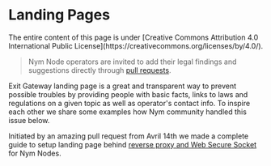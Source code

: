 
# Landing Pages

<Callout type="info" emoji="ℹ️">
The entire content of this page is under [Creative Commons Attribution 4.0 International Public License](https://creativecommons.org/licenses/by/4.0/).
</Callout>

> Nym Node operators are invited to add their legal findings and suggestions directly through [pull requests](add-content.mdx).

Exit Gateway landing page is a great and transparent way to prevent possible troubles by providing people with basic facts, links to laws and regulations on a given topic as well as operator's contact info. To inspire each other we share some examples how Nym community handled this issue below.

Initiated by an amazing pull request from Avril 14th we made a complete guide to setup landing page behind [reverse proxy and Web Secure Socket](../nodes/nym-node/configuration/proxy-configuration.mdx) for Nym Nodes.
